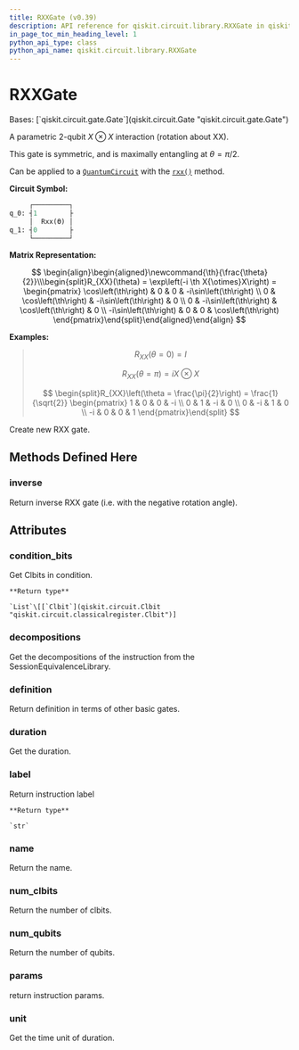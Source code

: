 ```yaml
---
title: RXXGate (v0.39)
description: API reference for qiskit.circuit.library.RXXGate in qiskit v0.39
in_page_toc_min_heading_level: 1
python_api_type: class
python_api_name: qiskit.circuit.library.RXXGate
---
```


# RXXGate

<Class id="qiskit.circuit.library.RXXGate" isDedicatedPage={true} github="https://github.com/qiskit/qiskit/tree/stable/0.22/qiskit/circuit/library/standard_gates/rxx.py" signature="RXXGate(theta, label=None)" modifiers="class">
  Bases: [`qiskit.circuit.gate.Gate`](qiskit.circuit.Gate "qiskit.circuit.gate.Gate")

  A parametric 2-qubit $X \otimes X$ interaction (rotation about XX).

  This gate is symmetric, and is maximally entangling at $\theta = \pi/2$.

  Can be applied to a [`QuantumCircuit`](qiskit.circuit.QuantumCircuit "qiskit.circuit.QuantumCircuit") with the [`rxx()`](qiskit.circuit.QuantumCircuit#rxx "qiskit.circuit.QuantumCircuit.rxx") method.

  **Circuit Symbol:**

  ```python
       ┌─────────┐
  q_0: ┤1        ├
       │  Rxx(ϴ) │
  q_1: ┤0        ├
       └─────────┘
  ```

  **Matrix Representation:**

$$
\begin{align}\begin{aligned}\newcommand{\th}{\frac{\theta}{2}}\\\begin{split}R_{XX}(\theta) = \exp\left(-i \th X{\otimes}X\right) =
\begin{pmatrix}
\cos\left(\th\right)   & 0           & 0           & -i\sin\left(\th\right) \\
0           & \cos\left(\th\right)   & -i\sin\left(\th\right) & 0 \\
0           & -i\sin\left(\th\right) & \cos\left(\th\right)   & 0 \\
-i\sin\left(\th\right) & 0           & 0           & \cos\left(\th\right)
\end{pmatrix}\end{split}\end{aligned}\end{align} 
$$

  **Examples:**

  > $$
  > R_{XX}(\theta = 0) = I
  > $$
  >
  > $$
  > R_{XX}(\theta = \pi) = i X \otimes X
  > $$
  >
  > $$
  > \begin{split}R_{XX}\left(\theta = \frac{\pi}{2}\right) = \frac{1}{\sqrt{2}}
  >                         \begin{pmatrix}
  >                             1  & 0  & 0  & -i \\
  >                             0  & 1  & -i & 0 \\
  >                             0  & -i & 1  & 0 \\
  >                             -i & 0  & 0  & 1
  >                         \end{pmatrix}\end{split}
  > $$

  Create new RXX gate.

  ## Methods Defined Here

  <span id="qiskit-circuit-library-rxxgate-inverse" />

  ### inverse

  <Function id="qiskit.circuit.library.RXXGate.inverse" signature="RXXGate.inverse()">
    Return inverse RXX gate (i.e. with the negative rotation angle).
  </Function>

  ## Attributes

  ### condition\_bits

  <Attribute id="qiskit.circuit.library.RXXGate.condition_bits">
    Get Clbits in condition.

    **Return type**

    `List`\[[`Clbit`](qiskit.circuit.Clbit "qiskit.circuit.classicalregister.Clbit")]
  </Attribute>

  ### decompositions

  <Attribute id="qiskit.circuit.library.RXXGate.decompositions">
    Get the decompositions of the instruction from the SessionEquivalenceLibrary.
  </Attribute>

  ### definition

  <Attribute id="qiskit.circuit.library.RXXGate.definition">
    Return definition in terms of other basic gates.
  </Attribute>

  ### duration

  <Attribute id="qiskit.circuit.library.RXXGate.duration">
    Get the duration.
  </Attribute>

  ### label

  <Attribute id="qiskit.circuit.library.RXXGate.label">
    Return instruction label

    **Return type**

    `str`
  </Attribute>

  ### name

  <Attribute id="qiskit.circuit.library.RXXGate.name">
    Return the name.
  </Attribute>

  ### num\_clbits

  <Attribute id="qiskit.circuit.library.RXXGate.num_clbits">
    Return the number of clbits.
  </Attribute>

  ### num\_qubits

  <Attribute id="qiskit.circuit.library.RXXGate.num_qubits">
    Return the number of qubits.
  </Attribute>

  ### params

  <Attribute id="qiskit.circuit.library.RXXGate.params">
    return instruction params.
  </Attribute>

  ### unit

  <Attribute id="qiskit.circuit.library.RXXGate.unit">
    Get the time unit of duration.
  </Attribute>
</Class>

